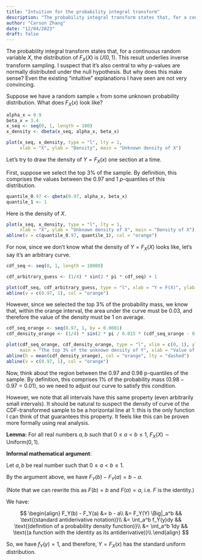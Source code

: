 ```yaml
---
title: "Intuition for the probability integral transform"
description: "The probability integral transform states that, for a continuous random variable $X$, the distribution of $F_X(X)$ is $U(0, 1)$. I discuss why this makes sense."
author: "Carson Zhang"
date: "12/04/2023"
draft: false
---
```


The probability integral transform states that, for a continuous random variable $X$, the distribution of $F_X(X)$ is $U(0, 1)$. This result underlies inverse transform sampling. I suspect that it's also central to why p-values are normally distributed under the null hypothesis. But why does this make sense? Even the existing "intuitive" explanations I have seen are not very convincing.

<!-- I believe this is also why the distribution of p-values is uniform under the null hypothesis. -->

Suppose we have a random sample `x` from some unknown probability distribution. What does $F_X(x)$ look like?

```r
alpha_x = 0.9
beta_x = 3.4
x_seq <- seq(0, 1, length = 100)
x_density <- dbeta(x_seq, alpha_x, beta_x)

plot(x_seq, x_density, type = "l", lty = 1,
     xlab = "X", ylab = "Density", main = "Unknown density of X")
```

Let's try to draw the density of $Y = F_X(x)$ one section at a time.

First, suppose we select the top 3% of the sample. By definition, this comprises the values between the $0.97$ and $1$ $p$-quantiles of this distribution.

```r
quantile_0.97 <- qbeta(0.97, alpha_x, beta_x)
quantile_1 <- 1
```

Here is the density of $X$.

```r
plot(x_seq, x_density, type = "l", lty = 1,
     xlab = "X", ylab = "Unknown density of X", main = "Density of X")
abline(v = c(quantile_0.97, quantile_1), col = "orange")
```

For now, since we don't know what the density of $Y = F_X(X)$ looks like, let's say it's an arbitrary curve.

```r
cdf_seq <- seq(0, 1, length = 10000)

cdf_arbitrary_guess <- (1/4) * sin(2 * pi * cdf_seq) + 1

plot(cdf_seq, cdf_arbitrary_guess, type = "l", xlab = "Y = F(X)", ylab = "Density", main = "Unknown density of Y = F(X)")
abline(v = c(0.97, 1), col = "orange")
```

However, since we selected the top 3% of the probability mass, we know that, within the orange interval, the area under the curve must be $0.03$, and therefore the value of the density must be $1$ on average.

```r
cdf_seq_orange <- seq(0.97, 1, by = 0.0001)
cdf_density_orange <- (1/4) * sin(2 * pi / 0.015 * (cdf_seq_orange - 0.97)) + 1

plot(cdf_seq_orange, cdf_density_orange, type = "l", xlim = c(0, 1), ylim = c(0, 1.5),
     main = "The top 3% of the unknown density of Y", xlab = "Value of the CDF of X", ylab = "Density")
abline(h = mean(cdf_density_orange), col = "orange", lty = "dashed")
abline(v = c(0.97, 1), col = "orange")
```

Now, think about the region between the $0.97$ and $0.98$ p-quantiles of the sample. By definition, this comprises 1% of the probability mass ($0.98 - 0.97 = 0.01$), so we need to adjust our curve to satisfy this condition.

However, we note that all intervals have this same property (even arbitrarily small intervals). It should be natural to suspect the density of curve of the CDF-transformed sample to be a horizontal line at $1$: this is the only function I can think of that guarantees this property. It feels like this can be proven more formally using real analysis.

**Lemma:** For all real numbers $a, b$ such that $0 \leq a < b \leq 1$, $F_X(X) \sim \text{Uniform}(0, 1)$.

**Informal mathematical argument**:

Let $a, b$ be real number such that $0 \leq a < b \leq 1$.

By the argument above, we have $F_Y(b) - F_Y(a) = b - a$.

(Note that we can rewrite this as $F(b) = b \text{ and } F(a) = a$, i.e. $F$ is the identity.)

We have:

$$
\begin{align}
  F_Y(b) - F_Y(a) &= b - a\\
    &= F_Y(Y) \Big|_a^b && \text{(standard antiderivative notation)}\\
    &= \int_a^b f_Y(y)dy && \text{(definition of a probability density function)}\\
    &= \int_a^b 1dy && \text{(a function with the identity as its antiderivative)}\\
\end{align}
$$

So, we have $f_Y(y) = 1$, and therefore, $Y = F_X(x)$ has the standard uniform distribution.

